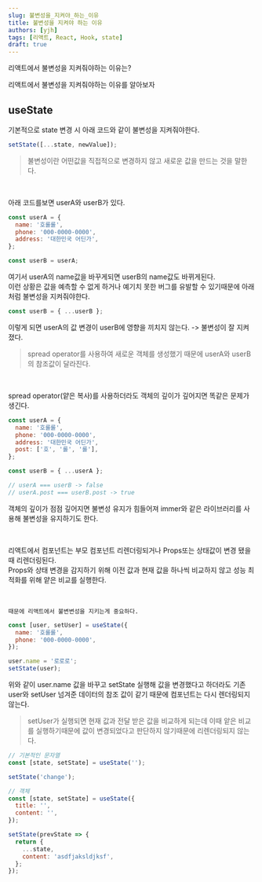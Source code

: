 ```yaml
---
slug: 불변성을_지켜야_하는_이유
title: 불변성을 지켜야 하는 이유
authors: [yjh]
tags: [리액트, React, Hook, state]
draft: true
---
```


<div className="preview">리액트에서 불변성을 지켜줘야하는 이유는?</div>

<!--truncate-->
<!-- https://bohyeon-n.github.io/deploy/react/react_immutable.html -->

리액트에서 불변성을 지켜줘야하는 이유를 알아보자

## useState

기본적으로 state 변경 시 아래 코드와 같이 불변성을 지켜줘야한다.

```js
setState([...state, newValue]);
```

> 불변성이란 어떤값을 직접적으로 변경하지 않고 새로운 값을 만드는 것을 말한다.

<br />

아래 코드를보면 userA와 userB가 있다.

```js
const userA = {
  name: '호롤롤',
  phone: '000-0000-0000',
  address: '대한민국 어딘가',
};

const userB = userA;
```

여기서 userA의 name값을 바꾸게되면 userB의 name값도 바뀌게된다.  
이런 상황은 값을 예측할 수 없게 하거나 예기치 못한 버그를 유발할 수 있기때문에 아래처럼 불변성을 지켜줘야한다.

```js
const userB = { ...userB };
```

이렇게 되면 userA의 값 변경이 userB에 영향을 끼치지 않는다. -> 불변성이 잘 지켜졌다.

> spread operator를 사용하여 새로운 객체를 생성했기 때문에 userA와 userB의 참조값이 달라진다.

<br />

spread operator(얕은 복사)를 사용하더라도 객체의 깊이가 깊어지면 똑같은 문제가 생긴다.

```js
const userA = {
  name: '호롤롤',
  phone: '000-0000-0000',
  address: '대한민국 어딘가',
  post: ['호', '롤', '롤'],
};

const userB = { ...userA };

// userA === userB -> false
// userA.post === userB.post -> true
```

객체의 깊이가 점점 깊어지면 불변성 유지가 힘들어져 immer와 같은 라이브러리를 사용해 불변성을 유지하기도 한다.

<br />

리액트에서 컴포넌트는 부모 컴포넌트 리렌더링되거나 Props또는 상태값이 변경 됐을때 리렌더링된다.  
Props와 상태 변경을 감지하기 위해 이전 값과 현재 값을 하나씩 비교하지 않고 성능 최적화를 위해 얕은 비교를 실행한다.

<br />

`때문에 리액트에서 불변변성을 지키는게 중요하다.`

```js
const [user, setUser] = useState({
  name: '호롤롤',
  phone: '000-0000-0000',
});

user.name = '로로로';
setState(user);
```

위와 같이 user.name 값을 바꾸고 setState 실행해 값을 변경했다고 하더라도 기존
user와 setUser 넘겨준 데이터의 참조 값이 같기 때문에 컴포넌트는 다시 렌더링되지 않는다.

> setUser가 실행되면 현재 값과 전달 받은 값을 비교하게 되는데 이때 앝은 비교를 실행하기때문에 값이 변경되었다고 판단하지 않기때문에 리렌더링되지 않는다.

<!-- https://velog.io/@devmag/React-state-%EB%B3%80%EA%B2%BD-%EC%8B%9C-%EC%99%9C-useState-setState%EB%A5%BC-%EC%93%B0%EB%8A%94%EA%B0%80 -->

```js
// 기본적인 문자열
const [state, setState] = useState('');

setState('change');

// 객체
const [state, setState] = useState({
  title: '',
  content: '',
});

setState(prevState => {
  return {
    ...state,
    content: 'asdfjaksldjksf',
  };
});
```
